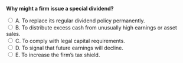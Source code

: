 ::: {.question-block}

<form onsubmit="event.preventDefault(); checkAnswer('module10_mcq_q22')" data-correct-answer="B">
<strong style="display: block;">Why might a firm issue a special dividend?</strong>

<label><input type="radio" name="module10_mcq_q22" value="A"> A. To replace its regular dividend policy permanently.</label><br>
<label><input type="radio" name="module10_mcq_q22" value="B"> B. To distribute excess cash from unusually high earnings or asset sales.</label><br>
<label><input type="radio" name="module10_mcq_q22" value="C"> C. To comply with legal capital requirements.</label><br>
<label><input type="radio" name="module10_mcq_q22" value="D"> D. To signal that future earnings will decline.</label><br>
<label><input type="radio" name="module10_mcq_q22" value="E"> E. To increase the firm’s tax shield.</label><br>
</form>

<div id="feedback-module10_mcq_q22" class="feedback" data-status="" style="display:none;">
✅ B is correct. Firms may issue special dividends to return excess cash that arises from extraordinary profits or the sale of assets, without changing their regular payout policy.
</div>

:::
